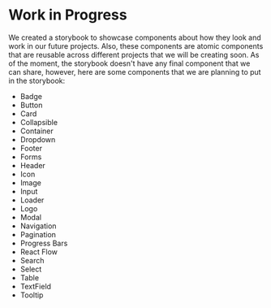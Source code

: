 
<Meta title='Notes' />

# Work in Progress

We created a storybook to showcase components about how they look and work in our future projects. Also, these components are atomic components that are reusable across different projects that we will be creating soon. As of the moment, the storybook doesn't have any final component that we can share, however, here are some components that we are planning to put in the storybook:

<ul className='todos'>
  <li className='checked'>Badge</li>
  <li className='checked'>Button</li>
  <li className=''>Card</li>
  <li className=''>Collapsible</li>
  <li className=''>Container</li>
  <li className=''>Dropdown</li>
  <li className=''>Footer</li>
  <li className=''>Forms</li>
  <li className=''>Header</li>
  <li className='wip'>Icon</li>
  <li className='checked'>Image</li>
  <li className=''>Input</li>
  <li className='checked'>Loader</li>
  <li className=''>Logo</li>
  <li className=''>Modal</li>
  <li className=''>Navigation</li>
  <li className=''>Pagination</li>
  <li className='wip'>Progress Bars</li>
  <li className=''>React Flow</li>
  <li className=''>Search</li>
  <li className=''>Select</li>
  <li className='wip'>Table</li>
  <li className=''>TextField</li>
  <li className=''>Tooltip</li>
</ul>

<!--<div class='box'>

  <div class='percent'>
    <svg>
      <circle cx='70' cy='70' r='70'></circle>
      <circle cx='70' cy='70' r='70'></circle>
    </svg>
    <div class='num'>
      <h2>
        5<span>%</span>
      </h2>
    </div>
  </div>
  <h2 class='text'>progress</h2>
</div>-->

<style>{`
  .todos {
    padding: 0;
    column-count: 3;
  }

  .todos li {
    padding: 0;
    margin: 0;
    width: 100%;
    list-style: none;
  }

  .todos li:before {
    content: 'x';
    color: tomato;
    padding-right: 10px;
    font-size: 1rem;
    font-weight: bold;
  }

  .todos li.checked:before {
    content: '✓';
    color: green;
    font-size: 12px;
  }

  .todos li.wip:before {
    content: '⦾';
    color: #4285F4;
    font-size: 9px;
  }

  .box {
    background:#fff;
    width:100%;
    height:300px;
    display:flex;
    justify-content:center;
    align-items:center;
    position:relative;
    flex-direction:column;
    box-shadow:0 30px 60px rgba(0,0,0,.4);
    transition: transform .2s;
    margin-top: 50px
  }

  /* .box:hover {
    transform:scale(1.1);
  } */
  
  .box .percent {
    width:150px;
    height:150px;
    position:relative;
  }

  .box .percent svg {
    width:150px;
    height:150px;
    position:relative;
  }
  
  .box .percent svg circle {
    width:150px;
    height:150px;
    fill:none;
    stroke-width:10;
    stroke:#000;
    transform:translate(5px,5px);
    stroke-dasharray:440;
    stroke-dashoffset:440;
    stroke-linecap:round;
  }

  .box .percent svg circle:nth-child(1) {
    stroke-dashoffset:0;
    stroke:#f3f3f3;
  }

  .box .percent svg circle:nth-child(2) {
    stroke-dashoffset:calc(440 - (440 * 5) / 100);
    stroke:#03a9f4;
  }

  .box .percent .num {
    top:0;
    left:0;
    width:100%;
    height:100%;
    display:flex;
    justify-content:center;
    align-items:center;
    position:absolute;
    color:#111;
  }

  .box .percent .num h2 {
    font-size:48px;
  }

  .box .percent .num h2 span {
    font-size:24px;
  }

  .box .text {
    padding 10px 0 0;
    color:#999;
    font-weight:700;
    letter-spacing:1px;
  }
`}</style>
